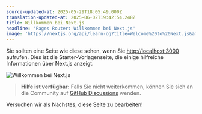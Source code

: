 ```yaml
---
source-updated-at: 2025-05-29T18:05:49.000Z
translation-updated-at: 2025-06-02T19:42:54.248Z
title: Willkommen bei Next.js
headline: 'Pages Router: Willkommen bei Next.js'
image: 'https://nextjs.org/api/learn-og?title=Welcome%20to%20Next.js&amp;chapter=2'
---
```


Sie sollten eine Seite wie diese sehen, wenn Sie [http://localhost:3000](http://localhost:3000) aufrufen. Dies ist die Starter-Vorlagenseite, die einige hilfreiche Informationen über Next.js anzeigt.

![Willkommen bei Next.js](https://h8DxKfmAPhn8O0p3.public.blob.vercel-storage.com/learn/pages-router/create-nextjs-app/welcome-to-nextjs.png)

> **Hilfe ist verfügbar:** Falls Sie nicht weiterkommen, können Sie sich an die Community auf [GitHub Discussions](https://github.com/vercel/next.js/discussions) wenden.

Versuchen wir als Nächstes, diese Seite zu bearbeiten!